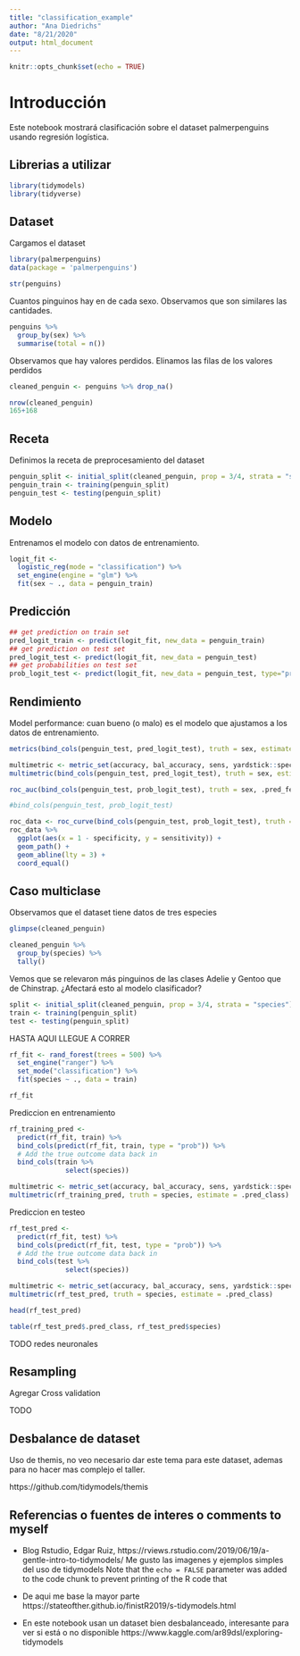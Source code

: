 ```yaml
---
title: "classification_example"
author: "Ana Diedrichs"
date: "8/21/2020"
output: html_document
---
```


```r
knitr::opts_chunk$set(echo = TRUE)
```


# Introducción

Este notebook mostrará clasificación sobre el dataset palmerpenguins usando regresión logística.

## Librerias a utilizar


```r
library(tidymodels)
library(tidyverse)
```

## Dataset

Cargamos el dataset


```r
library(palmerpenguins)
data(package = 'palmerpenguins')
```

```r
str(penguins)
```

Cuantos pinguinos hay en de cada sexo. Observamos que son similares las cantidades.

```r
penguins %>% 
  group_by(sex) %>%
  summarise(total = n())
```

Observamos que hay valores perdidos. Elinamos las filas de los valores perdidos

```r
cleaned_penguin <- penguins %>% drop_na()
```

```r
nrow(cleaned_penguin)
165+168
```


## Receta

Definimos la receta de preprocesamiento del dataset

```r
penguin_split <- initial_split(cleaned_penguin, prop = 3/4, strata = "sex")
penguin_train <- training(penguin_split)
penguin_test <- testing(penguin_split)
```

## Modelo

Entrenamos el modelo con datos de entrenamiento.

```r
logit_fit <- 
  logistic_reg(mode = "classification") %>%
  set_engine(engine = "glm") %>% 
  fit(sex ~ ., data = penguin_train)
```

## Predicción

```r
## get prediction on train set
pred_logit_train <- predict(logit_fit, new_data = penguin_train)
## get prediction on test set
pred_logit_test <- predict(logit_fit, new_data = penguin_test)
## get probabilities on test set
prob_logit_test <- predict(logit_fit, new_data = penguin_test, type="prob")
```

## Rendimiento

Model performance: cuan bueno (o malo) es el modelo que ajustamos a los datos de entrenamiento.

```r
metrics(bind_cols(penguin_test, pred_logit_test), truth = sex, estimate = .pred_class)
```

```r
multimetric <- metric_set(accuracy, bal_accuracy, sens, yardstick::spec, precision, recall, ppv, npv)
multimetric(bind_cols(penguin_test, pred_logit_test), truth = sex, estimate = .pred_class) 
```

```r
roc_auc(bind_cols(penguin_test, prob_logit_test), truth = sex, .pred_female)

#bind_cols(penguin_test, prob_logit_test)
```

```r
roc_data <- roc_curve(bind_cols(penguin_test, prob_logit_test), truth = sex,.pred_female) 
roc_data %>%  
  ggplot(aes(x = 1 - specificity, y = sensitivity)) +
  geom_path() +
  geom_abline(lty = 3) + 
  coord_equal()
```


## Caso multiclase

Observamos que el dataset tiene datos de tres especies

```r
glimpse(cleaned_penguin)
```

```r
cleaned_penguin %>%
  group_by(species) %>%
  tally()
```

Vemos que se relevaron más pinguinos de las clases Adelie y Gentoo que de Chinstrap.
¿Afectará esto al modelo clasificador?

```r
split <- initial_split(cleaned_penguin, prop = 3/4, strata = "species")
train <- training(penguin_split)
test <- testing(penguin_split)
```

HASTA AQUI LLEGUE A CORRER

```r
rf_fit <- rand_forest(trees = 500) %>% 
  set_engine("ranger") %>% 
  set_mode("classification") %>% 
  fit(species ~ ., data = train)
```

```r
rf_fit
```

Prediccion en entrenamiento 

```r
rf_training_pred <- 
  predict(rf_fit, train) %>% 
  bind_cols(predict(rf_fit, train, type = "prob")) %>% 
  # Add the true outcome data back in
  bind_cols(train %>% 
              select(species))
```



```r
multimetric <- metric_set(accuracy, bal_accuracy, sens, yardstick::spec, precision, recall, ppv, npv)
multimetric(rf_training_pred, truth = species, estimate = .pred_class) 

```

Prediccion en testeo 
```r
rf_test_pred <- 
  predict(rf_fit, test) %>% 
  bind_cols(predict(rf_fit, test, type = "prob")) %>% 
  # Add the true outcome data back in
  bind_cols(test %>% 
              select(species))
```


```r
multimetric <- metric_set(accuracy, bal_accuracy, sens, yardstick::spec, precision, recall, ppv, npv)
multimetric(rf_test_pred, truth = species, estimate = .pred_class) 

```

```r
head(rf_test_pred)
```

```r
table(rf_test_pred$.pred_class, rf_test_pred$species)
```

TODO redes neuronales


## Resampling

Agregar Cross validation

TODO 


## Desbalance de dataset

Uso de themis, no veo necesario dar este tema para este dataset, ademas para no hacer
mas complejo el taller.

https://github.com/tidymodels/themis


## Referencias o fuentes de interes o comments to myself

* Blog Rstudio, Edgar Ruiz, https://rviews.rstudio.com/2019/06/19/a-gentle-intro-to-tidymodels/
Me gusto las imagenes y ejemplos simples del uso de tidymodels
Note that the `echo = FALSE` parameter was added to the code chunk to prevent printing of the R code that 

* De aqui me base la mayor parte https://stateofther.github.io/finistR2019/s-tidymodels.html

* En este notebook usan un dataset bien desbalanceado, interesante para ver si está o no 
disponible https://www.kaggle.com/ar89dsl/exploring-tidymodels
